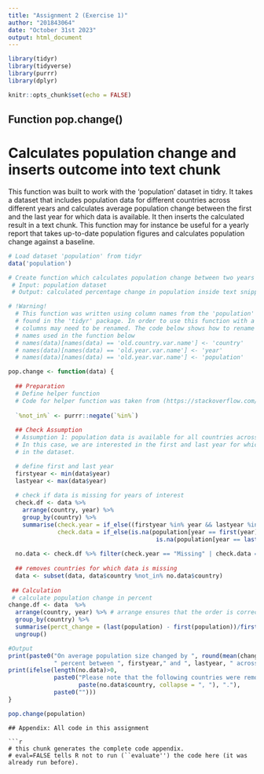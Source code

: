 ```yaml
---
title: "Assignment 2 (Exercise 1)"
author: "201843064"
date: "October 31st 2023"
output: html_document
---
```


```r
library(tidyr)
library(tidyverse)
library(purrr)
library(dplyr)

knitr::opts_chunk$set(echo = FALSE) 
```

## Function pop.change()
# Calculates population change and inserts outcome into text chunk
This function was built to work with the 'population' dataset in tidry. It takes a dataset that includes population data for different countries across different years and calculates average population change between the first and the last year for which data is available. It then inserts the calculated result in a text chunk. This function may for instance be useful for a yearly report that takes up-to-date population figures and calculates population change against a baseline.

```r
# Load dataset 'population' from tidyr
data('population')

# Create function which calculates population change between two years and prints text
 # Input: population dataset 
 # Output: calculated percentage change in population inside text snippet

# !Warning!
  # This function was written using column names from the 'population' dataset
  # found in the 'tidyr' package. In order to use this function with a different dataset some
  # columns may need to be renamed. The code below shows how to rename columns to match the
  # names used in the function below
  # names(data)[names(data) == 'old.country.var.name'] <- 'country'
  # names(data)[names(data) == 'old.year.var.name'] <- 'year'
  # names(data)[names(data) == 'old.year.var.name'] <- 'population'

pop.change <- function(data) {
  
  ## Preparation
  # Define helper function
  # Code for helper function was taken from (https://stackoverflow.com/questions/5831794/opposite-of-in-exclude-rows-with-values-specified-in-a-vector)
  
  `%not_in%` <- purrr::negate(`%in%`)
  
  ## Check Assumption
  # Assumption 1: population data is available for all countries across the years of interest
  # In this case, we are interested in the first and last year for which data is available
  # in the dataset.

  # define first and last year 
  firstyear <- min(data$year)
  lastyear <- max(data$year)
  
  # check if data is missing for years of interest
  check.df <- data %>%
    arrange(country, year) %>% 
    group_by(country) %>%
    summarise(check.year = if_else((firstyear %in% year && lastyear %in% year), 'Complete','Missing'),
              check.data = if_else(is.na(population[year == first(year)])|
                                          is.na(population[year == last(year)]), 'Missing','Complete' ))
  
  no.data <- check.df %>% filter(check.year == "Missing" | check.data == "Missing") 
  
  ## removes countries for which data is missing 
  data <- subset(data, data$country %not_in% no.data$country)
  
 ## Calculation   
 # calculate population change in percent
change.df <- data  %>%
  arrange(country, year) %>% # arrange ensures that the order is correct (earlier to later years)
  group_by(country) %>%
  summarise(perct_change = (last(population) - first(population))/first(population)*100) %>%
  ungroup()

#Output
print(paste0("On average population size changed by ", round(mean(change.df$perct_change), 2),
             " percent between ", firstyear," and ", lastyear, " across the countries in the dataset."))
print(ifelse(length(no.data)>0,
             paste0("Please note that the following countries were removed due to missing data: ",
                    paste(no.data$country, collapse = ", "), "."),
             paste0("")))
}

pop.change(population)

```
```
## Appendix: All code in this assignment

```r
# this chunk generates the complete code appendix. 
# eval=FALSE tells R not to run (``evaluate'') the code here (it was already run before).
```
